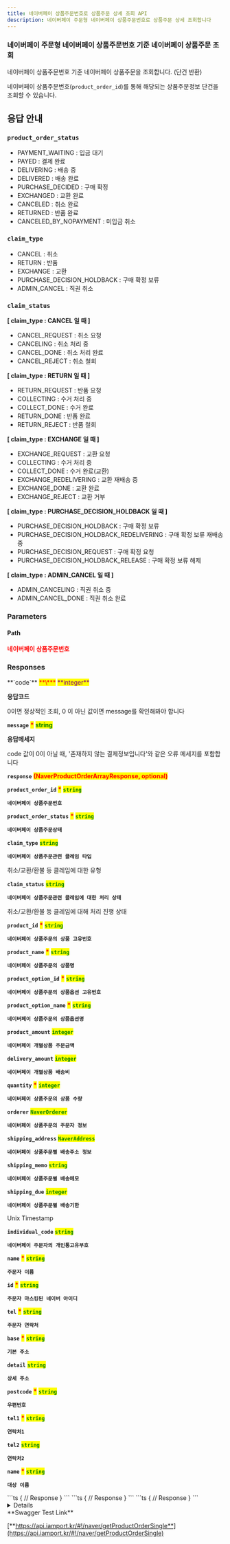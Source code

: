 ```yaml
---
title: 네이버페이 상품주문번호로 상품주문 상세 조회 API
description: 네이버페이 주문형 네이버페이 상품주문번호로 상품주문 상세 조회합니다
---
```



### 네이버페이 주문형 네이버페이 상품주문번호 기준 네이버페이 상품주문 조회

<Swagger method="get" path="/naver/product-orders/{product_order_id}" baseUrl="https://api.iamport.kr" summary="네이버페이 상품주문번호 기준 네이버페이 상품주문 조회">
<SwaggerDescription>

네이버페이 상품주문번호 기준 네이버페이 상품주문을 조회합니다. (단건 반환)

네이버페이 상품주문번호(`product_order_id`)를 통해 해당되는 상품주문정보 단건을 조회할 수 있습니다.

## **응답 안내**

### **`product_order_status`**

- PAYMENT_WAITING : 입금 대기
- PAYED : 결제 완료
- DELIVERING : 배송 중
- DELIVERED : 배송 완료
- PURCHASE_DECIDED : 구매 확정
- EXCHANGED : 교환 완료
- CANCELED : 취소 완료
- RETURNED : 반품 완료
- CANCELED_BY_NOPAYMENT : 미입금 취소

### **`claim_type`**

- CANCEL : 취소
- RETURN : 반품
- EXCHANGE : 교환
- PURCHASE_DECISION_HOLDBACK : 구매 확정 보류
- ADMIN_CANCEL : 직권 취소

### **`claim_status`**

**[ claim_type : CANCEL 일 때 ]**

- CANCEL_REQUEST : 취소 요청
- CANCELING : 취소 처리 중
- CANCEL_DONE : 취소 처리 완료
- CANCEL_REJECT : 취소 철회

**[ claim_type : RETURN 일 때 ]**

- RETURN_REQUEST : 반품 요청
- COLLECTING : 수거 처리 중
- COLLECT_DONE : 수거 완료
- RETURN_DONE : 반품 완료
- RETURN_REJECT : 반품 철회

**[ claim_type : EXCHANGE 일 때 ]**

- EXCHANGE_REQUEST : 교환 요청
- COLLECTING : 수거 처리 중
- COLLECT_DONE : 수거 완료(교환)
- EXCHANGE_REDELIVERING : 교환 재배송 중
- EXCHANGE_DONE : 교환 완료
- EXCHANGE_REJECT : 교환 거부

**[ claim_type : PURCHASE_DECISION_HOLDBACK 일 때 ]**

- PURCHASE_DECISION_HOLDBACK : 구매 확정 보류
- PURCHASE_DECISION_HOLDBACK_REDELIVERING : 구매 확정 보류 재배송 중
- PURCHASE_DECISION_REQUEST : 구매 확정 요청
- PURCHASE_DECISION_HOLDBACK_RELEASE : 구매 확정 보류 해제

**[ claim_type : ADMIN_CANCEL 일 때 ]**

- ADMIN_CANCELING : 직권 취소 중
- ADMIN_CANCEL_DONE : 직권 취소 완료

</SwaggerDescription>

### Parameters

#### Path

<SwaggerParameter name="product_order_id" type="String" required="true">
<mark style="color:red;">

**네이버페이 상품주문번호**

</mark>

</SwaggerParameter>

### Responses

<SwaggerResponse status="200: OK" description="상품주문 조회 성공">
<Tabs>
<Tab title="NaverProductOrderResponse">
**`code`** <mark style="color:red;">**\***</mark> <mark style="color:purple;">**integer**</mark>

**응답코드**

0이면 정상적인 조회, 0 이 아닌 값이면 message를 확인해봐야 합니다

**`message`** <mark style="color:red;">**\***</mark> <mark style="color:green;">**string**</mark>

**응답메세지**

code 값이 0이 아닐 때, '존재하지 않는 결제정보입니다'와 같은 오류 메세지를 포함합니다

**`response`** <mark style="color:red;">**(NaverProductOrderArrayResponse, optional)**</mark>

</Tab>
</Tabs>

<Tabs>
<Tab title="NaverProductOrderArrayResponse">

**`product_order_id`** <mark style="color:red;">**\***</mark> <mark style="color:green;">**`string`**</mark>

**`네이버페이 상품주문번호`**

**`product_order_status`** <mark style="color:red;">**\***</mark> <mark style="color:green;">**`string`**</mark>

**`네이버페이 상품주문상태`**

**`claim_type`** <mark style="color:red;"></mark> <mark style="color:green;">**`string`**</mark>

**`네이버페이 상품주문관련 클레임 타입`**

취소/교환/환불 등 클레임에 대한 유형

**`claim_status`** <mark style="color:red;"></mark> <mark style="color:green;">**`string`**</mark>

**`네이버페이 상품주문관련 클레임에 대한 처리 상태`**

취소/교환/환불 등 클레임에 대해 처리 진행 상태

**`product_id`** <mark style="color:red;">**\***</mark> <mark style="color:green;">**`string`**</mark>

**`네이버페이 상품주문의 상품 고유번호`**

**`product_name`** <mark style="color:red;">**\***</mark> <mark style="color:green;">**`string`**</mark>

**`네이버페이 상품주문의 상품명`**

**`product_option_id`** <mark style="color:red;">**\***</mark> <mark style="color:green;">**`string`**</mark>

**`네이버페이 상품주문의 상품옵션 고유번호`**

**`product_option_name`** <mark style="color:red;">**\***</mark> <mark style="color:green;">**`string`**</mark>

**`네이버페이 상품주문의 상품옵션명`**

**`product_amount`** <mark style="color:red;"></mark> <mark style="color:green;">**`integer`**</mark>

**`네이버페이 개별상품 주문금액`**

**`delivery_amount`** <mark style="color:red;"></mark> <mark style="color:green;">**`integer`**</mark>

**`네이버페이 개별상품 배송비`**

**`quantity`** <mark style="color:red;">**\***</mark> <mark style="color:green;">**`integer`**</mark>

**`네이버페이 상품주문의 상품 수량`**

**`orderer`** <mark style="color:red;"></mark><mark style="color:green;">**`NaverOrderer`**</mark>

**`네이버페이 상품주문의 주문자 정보`**

**`shipping_address`** <mark style="color:red;"></mark> <mark style="color:green;">**`NaverAddress`**</mark>

**`네이버페이 상품주문별 배송주소 정보`**

**`shipping_memo`** <mark style="color:red;"></mark> <mark style="color:green;">**`string`**</mark>

**`네이버페이 상품주문별 배송메모`**

**`shipping_due`** <mark style="color:red;"></mark> <mark style="color:green;">**`integer`**</mark>

**`네이버페이 상품주문별 배송기한`**

Unix Timestamp

**`individual_code`** <mark style="color:red;"></mark> <mark style="color:green;">**`string`**</mark>

**`네이버페이 주문자의 개인통고유부호`**

</Tab>

<Tab title="NaverOrderer">

**`name`** <mark style="color:red;">**\***</mark> <mark style="color:green;">**`string`**</mark>

**`주문자 이름`**

**`id`** <mark style="color:red;">**\***</mark> <mark style="color:green;">**`string`**</mark>

**`주문자 마스킹된 네이버 아이디`**

**`tel`** <mark style="color:red;">**\***</mark> <mark style="color:green;">**`string`**</mark>

**`주문자 연락처`**
</Tab>
<Tab title="NaverAddress">

**`base`** <mark style="color:red;">**\***</mark> <mark style="color:green;">**`string`**</mark>

**`기본 주소`**

**`detail`** <mark style="color:red;"></mark> <mark style="color:green;">**`string`**</mark>

**`상세 주소`**

**`postcode`** <mark style="color:red;">**\***</mark> <mark style="color:green;">**`string`**</mark>

**`우편번호`**

**`tel1`** <mark style="color:red;">**\***</mark> <mark style="color:green;">**`string`**</mark>

**`연락처1`**

**`tel2`** <mark style="color:red;"></mark> <mark style="color:green;">**`string`**</mark>

**`연락처2`**

**`name`** <mark style="color:red;">**\***</mark> <mark style="color:green;">**`string`**</mark>

**`대상 이름`**
</Tab>
</Tabs>

</SwaggerResponse>

<SwaggerResponse status="400: Bad Request" description="요청 파라메터에 product_order_id 가 누락된 경우">
```ts
{
    // Response
}
```

</SwaggerResponse>

<SwaggerResponse status="401: Unauthorized" description="인증 Token이 전달되지 않았거나 유효하지 않은 경우">
```ts
{
    // Response
}
```

</SwaggerResponse>

<SwaggerResponse status="404: Not Found" description="product_order_id에 해당되는 네이버 상품주문을 찾을 수 없거나 접근 권한이 없는 계정인 경우">
```ts
{
    // Response
}
```

</SwaggerResponse>

</Swagger>

<Details>
<p slot="summary">Response Model Schema</p>

```
{
  "code": 0,
  "message": "string",
  "response": [
    {
      "product_order_id": "string",
      "product_order_status": "string",
      "claim_type": "string",
      "claim_status": "string",
      "product_id": "string",
      "product_name": "string",
      "product_option_id": "string",
      "product_option_name": "string",
      "product_amount": 0,
      "delivery_amount": 0,
      "quantity": 0,
      "orderer": {
        "name": "string",
        "id": "string",
        "tel": "string"
      },
      "shipping_address": {
        "base": "string",
        "detail": "string",
        "postcode": "string",
        "tel1": "string",
        "tel2": "string",
        "name": "string"
      },
      "shipping_memo": "string",
      "shipping_due": 0,
      "individual_code": "string"
    }
  ]
}
```

</Details>

<Hint style="success">
**Swagger Test Link**

[**https://api.iamport.kr/#!/naver/getProductOrderSingle**](https://api.iamport.kr/#!/naver/getProductOrderSingle)
</Hint>
